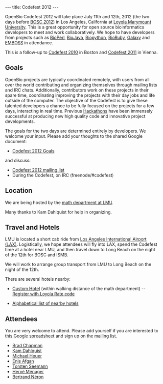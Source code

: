 ---
title: Codefest 2012
---

OpenBio Codefest 2012 will take place July 11th and 12th, 2012 (the two days before [[BOSC 2012]]) in Los Angeles, California at [http://www.lmu.edu/ Loyola Marymount University]. This is a great opportunity for open source bioinformatics developers to meet and work collaboratively. We hope to have developers from projects such as [http://bioperl.org BioPerl], [http://www.biojava.org BioJava], [http://biopython.org Biopython], [http://www.bioruby.org BioRuby], [http://wiki.g2.bx.psu.edu/ Galaxy] and [http://www.emboss.org EMBOSS] in attendance.

This is a follow-up to [[Codefest 2010]] in Boston and [[Codefest 2011]] in Vienna.

== Goals ==

OpenBio projects are typically coordinated remotely, with users from all over the world contributing and organizing themselves through mailing lists and IRC chats. Additionally, contributors work on these projects in their spare time, coordinating improving the projects with their day jobs and life outside of the computer.
The objective of the Codefest is to give these talented developers a chance to be fully focused on the projects for a few days, interacting in real time. Previous [http://www.open-bio.org/wiki/Hackathon Hackathons] have been immensely successful at producing new high quality code and innovative project developments.

The goals for the two days are determined entirely by developers. We welcome your input. Please add your thoughts to the shared Google document:

* [https://docs.google.com/document/d/1FhxN06Ub63dkC6wiHCemFBAiM4MGwW8yG47qVqysioc/edit Codefest 2012 Goals]

and discuss:

* [https://groups.google.com/forum/?fromgroups#!forum/openbio-codefest-2012 Codefest 2012 mailing list]
* During the Codefest, on IRC (freenode/#codefest)

== Location ==

We are being hosted by the [http://cse.lmu.edu/departments/math.htm math department at LMU].

Many thanks to Kam Dahlquist for help in organizing.

== Travel and Hotels ==

LMU is located a short cab ride from [http://www.lawa.org/welcomeLAX.aspx Los Angeles International Airport (LAX)]. Logistically, we hope attendees will fly into LAX, spend the Codefest time at a hotel near LMU, and then travel down to Long Beach on the night of the 12th for BOSC and ISMB.

We will work to arrange group transport from LMU to Long Beach on the night of the 12th.

There are several hotels nearby:

* [http://www.jdvhotels.com/hotels/losangeles/custom_hotel Custom Hotel] (within walking distance of the math department) -- [http://reservations.ihotelier.com/crs/indexaccount.cfm?hotelid=75065&languageid=1&identifire=LOYOLA&taid=0&identifier=LOYOLA Register with Loyola Rate code]

* [http://www.lmu.edu/about/services/bao/Auxiliary_Business_Services/localhotels.htm Alphabetical list of nearby hotels]

== Attendees ==

You are very welcome to attend. Please add yourself if you are interested to [https://docs.google.com/spreadsheet/ccc?key=0Agxg-o4ZmoZ4dDRWSTdMaE1Qeng3Y1FGN0tvT0t3eGc this Google spreadsheet] and sign up on the [https://groups.google.com/forum/?fromgroups#!forum/openbio-codefest-2012 mailing list].

* [http://bcbio.wordpress.com/ Brad Chapman]
* [http://myweb.lmu.edu/kdahlqui Kam Dahlquist]
* [http://www.ohloh.net/accounts/heuermh Michael Heuer]
* [http://usecloudman.org/enis Enis Afgan]
* [http://www.bioinformatics.net.au/ Torsten Seemann]
* [https://projets.pasteur.fr/projects/mobyle/wiki Hervé Ménager]
* [https://projets.pasteur.fr/projects/mobyle/wiki Bertrand Néron]